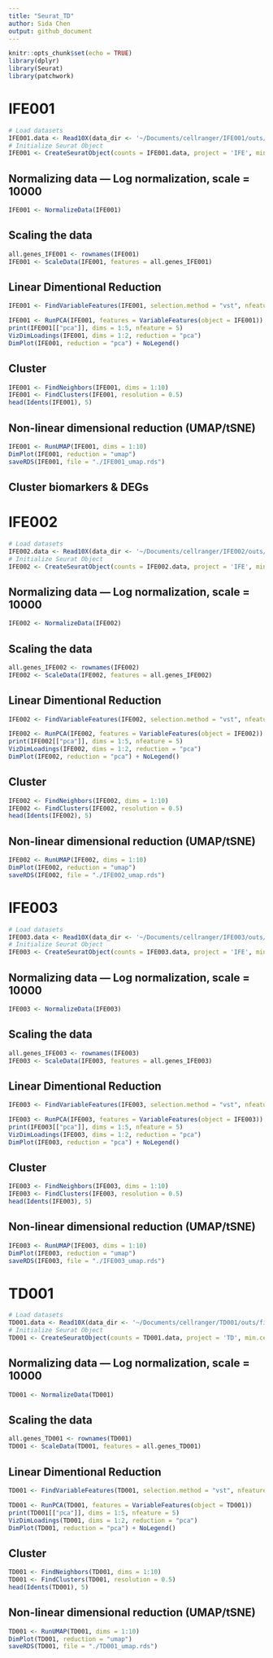 ```yaml
---
title: "Seurat_TD"
author: Sida Chen
output: github_document
---
```


```r
knitr::opts_chunk$set(echo = TRUE)
library(dplyr)
library(Seurat)
library(patchwork)
```

# IFE001
```r
# Load datasets
IFE001.data <- Read10X(data_dir <- '~/Documents/cellranger/IFE001/outs/filtered_feature_bc_matrix')
# Initialize Seurat Object
IFE001 <- CreateSeuratObject(counts = IFE001.data, project = 'IFE', min.cells = 3, min.features = 200)
```

## Normalizing data --- Log normalization, scale = 10000
```r
IFE001 <- NormalizeData(IFE001)
```

## Scaling the data
```r
all.genes_IFE001 <- rownames(IFE001)
IFE001 <- ScaleData(IFE001, features = all.genes_IFE001)
```

## Linear Dimentional Reduction
```r
IFE001 <- FindVariableFeatures(IFE001, selection.method = "vst", nfeatures = 2000)

IFE001 <- RunPCA(IFE001, features = VariableFeatures(object = IFE001))
print(IFE001[["pca"]], dims = 1:5, nfeature = 5)
VizDimLoadings(IFE001, dims = 1:2, reduction = "pca")
DimPlot(IFE001, reduction = "pca") + NoLegend()
```

## Cluster
```r
IFE001 <- FindNeighbors(IFE001, dims = 1:10)
IFE001 <- FindClusters(IFE001, resolution = 0.5)
head(Idents(IFE001), 5)
```

## Non-linear dimensional reduction (UMAP/tSNE)
```r
IFE001 <- RunUMAP(IFE001, dims = 1:10)
DimPlot(IFE001, reduction = "umap")
saveRDS(IFE001, file = "./IFE001_umap.rds")
```

## Cluster biomarkers & DEGs




# IFE002
```r
# Load datasets
IFE002.data <- Read10X(data_dir <- '~/Documents/cellranger/IFE002/outs/filtered_feature_bc_matrix')
# Initialize Seurat Object
IFE002 <- CreateSeuratObject(counts = IFE002.data, project = 'IFE', min.cells = 3, min.features = 200)
```

## Normalizing data --- Log normalization, scale = 10000
```r
IFE002 <- NormalizeData(IFE002)
```

## Scaling the data
```r
all.genes_IFE002 <- rownames(IFE002)
IFE002 <- ScaleData(IFE002, features = all.genes_IFE002)
```

## Linear Dimentional Reduction
```r
IFE002 <- FindVariableFeatures(IFE002, selection.method = "vst", nfeatures = 2000)

IFE002 <- RunPCA(IFE002, features = VariableFeatures(object = IFE002))
print(IFE002[["pca"]], dims = 1:5, nfeature = 5)
VizDimLoadings(IFE002, dims = 1:2, reduction = "pca")
DimPlot(IFE002, reduction = "pca") + NoLegend()
```

## Cluster
```r
IFE002 <- FindNeighbors(IFE002, dims = 1:10)
IFE002 <- FindClusters(IFE002, resolution = 0.5)
head(Idents(IFE002), 5)
```

## Non-linear dimensional reduction (UMAP/tSNE)
```r
IFE002 <- RunUMAP(IFE002, dims = 1:10)
DimPlot(IFE002, reduction = "umap")
saveRDS(IFE002, file = "./IFE002_umap.rds")
```


# IFE003
```r
# Load datasets
IFE003.data <- Read10X(data_dir <- '~/Documents/cellranger/IFE003/outs/filtered_feature_bc_matrix')
# Initialize Seurat Object
IFE003 <- CreateSeuratObject(counts = IFE003.data, project = 'IFE', min.cells = 3, min.features = 200)
```

## Normalizing data --- Log normalization, scale = 10000
```r
IFE003 <- NormalizeData(IFE003)
```

## Scaling the data
```r
all.genes_IFE003 <- rownames(IFE003)
IFE003 <- ScaleData(IFE003, features = all.genes_IFE003)
```

## Linear Dimentional Reduction
```r
IFE003 <- FindVariableFeatures(IFE003, selection.method = "vst", nfeatures = 2000)

IFE003 <- RunPCA(IFE003, features = VariableFeatures(object = IFE003))
print(IFE003[["pca"]], dims = 1:5, nfeature = 5)
VizDimLoadings(IFE003, dims = 1:2, reduction = "pca")
DimPlot(IFE003, reduction = "pca") + NoLegend()
```

## Cluster
```r
IFE003 <- FindNeighbors(IFE003, dims = 1:10)
IFE003 <- FindClusters(IFE003, resolution = 0.5)
head(Idents(IFE003), 5)
```

## Non-linear dimensional reduction (UMAP/tSNE)
```r
IFE003 <- RunUMAP(IFE003, dims = 1:10)
DimPlot(IFE003, reduction = "umap")
saveRDS(IFE003, file = "./IFE003_umap.rds")
```


# TD001
```r
# Load datasets
TD001.data <- Read10X(data_dir <- '~/Documents/cellranger/TD001/outs/filtered_feature_bc_matrix')
# Initialize Seurat Object
TD001 <- CreateSeuratObject(counts = TD001.data, project = 'TD', min.cells = 3, min.features = 200)
```

## Normalizing data --- Log normalization, scale = 10000
```r
TD001 <- NormalizeData(TD001)
```

## Scaling the data
```r
all.genes_TD001 <- rownames(TD001)
TD001 <- ScaleData(TD001, features = all.genes_TD001)
```

## Linear Dimentional Reduction
```r
TD001 <- FindVariableFeatures(TD001, selection.method = "vst", nfeatures = 2000)

TD001 <- RunPCA(TD001, features = VariableFeatures(object = TD001))
print(TD001[["pca"]], dims = 1:5, nfeature = 5)
VizDimLoadings(TD001, dims = 1:2, reduction = "pca")
DimPlot(TD001, reduction = "pca") + NoLegend()
```

## Cluster
```r
TD001 <- FindNeighbors(TD001, dims = 1:10)
TD001 <- FindClusters(TD001, resolution = 0.5)
head(Idents(TD001), 5)
```

## Non-linear dimensional reduction (UMAP/tSNE)
```r
TD001 <- RunUMAP(TD001, dims = 1:10)
DimPlot(TD001, reduction = "umap")
saveRDS(TD001, file = "./TD001_umap.rds")
```












